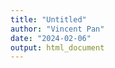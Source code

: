 ```yaml
---
title: "Untitled"
author: "Vincent Pan"
date: "2024-02-06"
output: html_document
---
```



```r


```



```r

```

